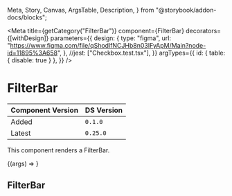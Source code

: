   Meta,
  Story,
  Canvas,
  ArgsTable,
  Description,
} from "@storybook/addon-docs/blocks";


<Meta
  title={getCategory("FilterBar")}
  component={FilterBar}
  decorators={[withDesign]}
  parameters={{
    design: {
      type: "figma",
      url:
        "https://www.figma.com/file/qShodlfNCJHb8n03IFyApM/Main?node-id=11895%3A658",
    },
    //jest: ["Checkbox.test.tsx"],
  }}
  argTypes={{
    id: { table: { disable: true } },
  }}
/>

# FilterBar

| Component Version | DS Version |
| ----------------- | ---------- |
| Added             | `0.1.0`    |
| Latest            | `0.25.0`   |

<Description of={FilterBar} />

This component renders a FilterBar.

<Canvas withToolbar>
  <Story
    name="FilterBar Props"
    args={{
      id: "test-1234",
      label: "Filter By:",
      isModalOpen: false,
      isMobile: false,
      selectedItems: [],
    }}
  >
    {(args) => <FilterBar {...args} />}
  </Story>
</Canvas>

<ArgsTable story="FilterBar Props" />

## FilterBar

<Canvas>
  <Story name="FilterBar With MultiSelect">
    <FilterBar id="filter-bar-multiselect" label="Filter By:">
      <MultiSelect
        id="group1"
        label="Languages"
        items={[
          {
            id: "php",
            name: "PHP",
          },
          {
            id: "ruby",
            name: "Ruby",
          },
          {
            id: "javascript",
            name: "Javascript",
          },
        ]}
        selectedItems={{}}
        showCtaButtons={true}
      />
      <MultiSelect
        id="group2"
        label="Languages 2"
        items={[
          {
            id: "php",
            name: "PHP",
          },
          {
            id: "ruby",
            name: "Ruby",
          },
          {
            id: "javascript",
            name: "Javascript",
          },
        ]}
        selectedItems={{}}
        showCtaButtons={true}
      />
    </FilterBar>
  </Story>
</Canvas>

<ArgsTable story="FilterBar With MultiSelect" />
